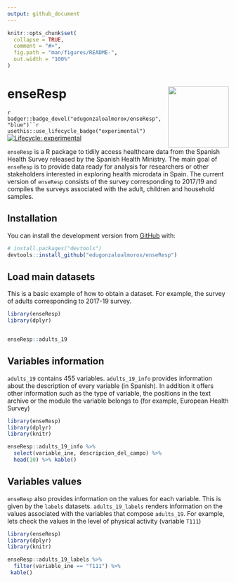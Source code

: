 ```yaml
---
output: github_document
---
```


<!-- README.md is generated from README.Rmd. Please edit that file -->

```r
knitr::opts_chunk$set(
  collapse = TRUE,
  comment = "#>",
  fig.path = "man/figures/README-",
  out.width = "100%"
)
```

# enseResp <img src='man/figures/logo.png' align="right" height="138.5" />

<!-- badges: start -->

`r badger::badge_devel("edugonzaloalmorox/enseResp", "blue")``r usethis::use_lifecycle_badge("experimental")`
[![Lifecycle: experimental](https://img.shields.io/badge/lifecycle-experimental-orange.svg)](https://www.tidyverse.org/lifecycle/#experimental)
<!-- badges: end -->

`enseResp` is a R package to tidily access healthcare data from the Spanish Health Survey released by the Spanish Health Ministry. The main goal of `enseResp` is to provide data ready for analysis for researchers or other stakeholders interested in exploring health microdata in Spain. The current version of `enseResp` consists of the survey corresponding to 2017/19 and compiles the surveys associated with the adult, children and household samples.


## Installation

You can install the development version from [GitHub](https://github.com/) with:

``` r
# install.packages("devtools")
devtools::install_github("edugonzaloalmorox/enseResp")
```
## Load main datasets

This is a basic example of how to obtain a dataset. For example, the survey of adults corresponding to 2017-19 survey. 

```r
library(enseResp)
library(dplyr)


enseResp::adults_19
```

## Variables information


`adults_19` contains 455 variables. `adults_19_info` provides information about the description of every variable (in Spanish). In addition it offers other information such as the type of variable, the positions in the text archive or the module the variable belongs to (for example, European Health Survey)

```r
library(enseResp)
library(dplyr)
library(knitr)

enseResp::adults_19_info %>% 
  select(variable_ine, descripcion_del_campo) %>% 
  head(10) %>% kable()
```

## Variables values


`enseResp` also provides information on the values for each variable. This is given by the `labels` datasets. `adults_19_labels` renders information on the values associated with the variables that compose `adults_19`. For example, lets check the values in the level of physical activity (variable `T111`)

```r
library(enseResp)
library(dplyr)
library(knitr)

enseResp::adults_19_labels %>% 
  filter(variable_ine == "T111") %>%
 kable()
```
